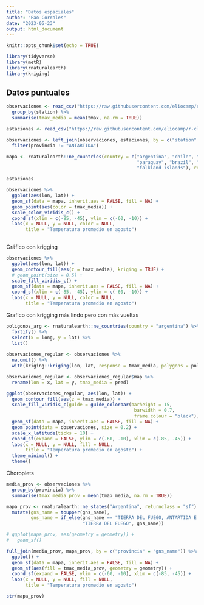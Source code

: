 ```yaml
---
title: "Datos espaciales"
author: "Pao Corrales"
date: "2023-05-23"
output: html_document
---
```


```r
knitr::opts_chunk$set(echo = TRUE)

library(tidyverse)
library(metR)
library(rnaturalearth)
library(kriging)

```

## Datos puntuales

```r
observaciones <- read_csv("https://raw.githubusercontent.com/eliocamp/r-clima/master/datos/observaciones_smn.csv") %>% 
  group_by(station) %>% 
  summarise(tmax_media = mean(tmax, na.rm = TRUE))

estaciones <- read_csv("https://raw.githubusercontent.com/eliocamp/r-clima/master/datos/estaciones_smn.csv")

observaciones <- left_join(observaciones, estaciones, by = c("station" = "nombre")) %>% 
  filter(provincia != "ANTARTIDA")

mapa <- rnaturalearth::ne_countries(country = c("argentina", "chile", "uruguay", 
                                                "paraguay", "brazil", "bolivia", 
                                                "falkland islands"), returnclass = "sf")

```

```r
estaciones
```

```r
observaciones %>% 
  ggplot(aes(lon, lat)) +
  geom_sf(data = mapa, inherit.aes = FALSE, fill = NA) +
  geom_point(aes(color = tmax_media)) +
  scale_color_viridis_c() +
  coord_sf(xlim = c(-85, -45), ylim = c(-60, -10)) +
  labs(x = NULL, y = NULL, color = NULL,
       title = "Temperatura promedio en agosto") 
  
```

Gráfico con krigging

```r
observaciones %>% 
  ggplot(aes(lon, lat)) +
  geom_contour_fill(aes(z = tmax_media), kriging = TRUE) +
  # geom_point(size = 0.5) +
  scale_fill_viridis_c() +
  geom_sf(data = mapa, inherit.aes = FALSE, fill = NA) +
  coord_sf(xlim = c(-85, -45), ylim = c(-60, -10)) +
  labs(x = NULL, y = NULL, color = NULL,
       title = "Temperatura promedio en agosto") 
```
Grafico con krigging más lindo pero con más vueltas

```r
poligonos_arg <- rnaturalearth::ne_countries(country = "argentina") %>% 
  fortify() %>% 
  select(x = long, y = lat) %>% 
  list()
  
observaciones_regular <- observaciones %>% 
  na.omit() %>% 
  with(kriging::kriging(lon, lat, response = tmax_media, polygons = poligonos_arg))

observaciones_regular <- observaciones_regular$map %>% 
  rename(lon = x, lat = y, tmax_media = pred)

ggplot(observaciones_regular, aes(lon, lat)) +
  geom_contour_fill(aes(z = tmax_media)) +
  scale_fill_viridis_c(guide = guide_colorbar(barheight = 15,
                                               barwidth = 0.7,
                                               frame.colour = "black")) +
  geom_sf(data = mapa, inherit.aes = FALSE, fill = NA) +
  geom_point(data = observaciones, size = 0.2) +
  scale_x_latitude(ticks = 10) +
  coord_sf(expand = FALSE, ylim = c(-60, -10), xlim = c(-85, -45)) +
  labs(x = NULL, y = NULL, fill = NULL,
       title = "Temperatura promedio en agosto") +
  theme_minimal() +
  theme()
```

Choroplets

```r
media_prov <- observaciones %>% 
  group_by(provincia) %>% 
  summarise(tmax_media_prov = mean(tmax_media, na.rm = TRUE))

mapa_prov <- rnaturalearth::ne_states("Argentina", returnclass = "sf") %>% 
  mutate(gns_name = toupper(gns_name),
         gns_name = if_else(gns_name == "TIERRA DEL FUEGO, ANTARTIDA E ISLAS DEL ATLANTICO SUR, TERRITORIO NACIONAL DE LA",
                            "TIERRA DEL FUEGO", gns_name))

# ggplot(mapa_prov, aes(geometry = geometry)) +
#   geom_sf()

full_join(media_prov, mapa_prov, by = c("provincia" = "gns_name")) %>% 
  ggplot() +
  geom_sf(data = mapa, inherit.aes = FALSE, fill = NA) +
  geom_sf(aes(fill = tmax_media_prov, geometry = geometry)) +
  coord_sf(expand = FALSE, ylim = c(-60, -10), xlim = c(-85, -45)) +
  labs(x = NULL, y = NULL, fill = NULL,
       title = "Temperatura promedio en agosto") 
```

```r
str(mapa_prov)
```



















